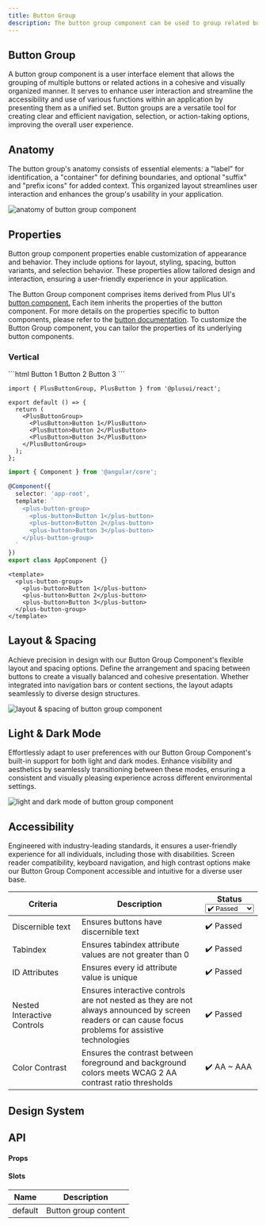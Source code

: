 ```yaml
---
title: Button Group
description: The button group component can be used to group related buttons.
---
```




## Button Group

A button group component is a user interface element that allows the grouping of multiple buttons or related actions in a cohesive and visually organized manner. It serves to enhance user interaction and streamline the accessibility and use of various functions within an application by presenting them as a unified set. Button groups are a versatile tool for creating clear and efficient navigation, selection, or action-taking options, improving the overall user experience.

## Anatomy

The button group's anatomy consists of essential elements: a "label" for identification, a "container" for defining boundaries, and optional "suffix" and "prefix icons" for added context. This organized layout streamlines user interaction and enhances the group's usability in your application.

<Image src={anatomy} alt="anatomy of button group component" />

## Properties

Button group component properties enable customization of appearance and behavior. They include options for layout, styling, spacing, button variants, and selection behavior. These properties allow tailored design and interaction, ensuring a user-friendly experience in your application.

The Button Group component comprises items derived from Plus UI's [button component.](/library/components/button) Each item inherits the properties of the button component. For more details on the properties specific to button components, please refer to the [button documentation](/library/components/button). To customize the Button Group component, you can tailor the properties of its underlying button components.

### Vertical

<EmbedContent url="https://codesandbox.io/embed/5fhpj3?hidenavigation=1&module=/index.html&view=preview" />

<code-bubble class="not-content">
```html
<plus-button-group>
  <plus-button>Button 1</plus-button>
  <plus-button>Button 2</plus-button>
  <plus-button>Button 3</plus-button>
</plus-button-group>
```

```tsx
import { PlusButtonGroup, PlusButton } from '@plusui/react';

export default () => {
  return (
    <PlusButtonGroup>
      <PlusButton>Button 1</PlusButton>
      <PlusButton>Button 2</PlusButton>
      <PlusButton>Button 3</PlusButton>
    </PlusButtonGroup>
  );
};
```

```ts
import { Component } from '@angular/core';

@Component({
  selector: 'app-root',
  template: `
    <plus-button-group>
      <plus-button>Button 1</plus-button>
      <plus-button>Button 2</plus-button>
      <plus-button>Button 3</plus-button>
    </plus-button-group>
  `
})
export class AppComponent {}
```

```vue
<template>
  <plus-button-group>
    <plus-button>Button 1</plus-button>
    <plus-button>Button 2</plus-button>
    <plus-button>Button 3</plus-button>
  </plus-button-group>
</template>
```
</code-bubble>

## Layout & Spacing

Achieve precision in design with our Button Group Component's flexible layout and spacing options. Define the arrangement and spacing between buttons to create a visually balanced and cohesive presentation. Whether integrated into navigation bars or content sections, the layout adapts seamlessly to diverse design structures.

<Image src={layoutSpacing} alt="layout & spacing of button group component" />

## Light & Dark Mode

Effortlessly adapt to user preferences with our Button Group Component's built-in support for both light and dark modes. Enhance visibility and aesthetics by seamlessly transitioning between these modes, ensuring a consistent and visually pleasing experience across different environmental settings.

<Image src={lightDarkMode} alt="light and dark mode of button group component" />

## Accessibility

Engineered with industry-leading standards, it ensures a user-friendly experience for all individuals, including those with disabilities. Screen reader compatibility, keyboard navigation, and high contrast options make our Button Group Component accessible and intuitive for a diverse user base.

<table><thead><tr><th width="182">Criteria</th><th width="434">Description</th><th>Status<select><option value="c0f7fb0404f244c9a8779e10a0d86f08" label="✔️ Passed" color="blue"></option><option value="12c4f63b77854193a55b06e8874cc181" label="✔️ AA ~ AAA" color="blue"></option></select></th></tr></thead><tbody><tr><td>Discernible text</td><td>Ensures buttons have discernible text</td><td><span data-option="c0f7fb0404f244c9a8779e10a0d86f08">✔️ Passed</span></td></tr><tr><td>Tabindex</td><td>Ensures tabindex attribute values are not greater than 0</td><td><span data-option="c0f7fb0404f244c9a8779e10a0d86f08">✔️ Passed</span></td></tr><tr><td>ID Attributes</td><td>Ensures every id attribute value is unique</td><td><span data-option="c0f7fb0404f244c9a8779e10a0d86f08">✔️ Passed</span></td></tr><tr><td>Nested Interactive Controls</td><td>Ensures interactive controls are not nested as they are not always announced by screen readers or can cause focus problems for assistive technologies</td><td><span data-option="c0f7fb0404f244c9a8779e10a0d86f08">✔️ Passed</span></td></tr><tr><td>Color Contrast</td><td>Ensures the contrast between foreground and background colors meets WCAG 2 AA contrast ratio thresholds</td><td><span data-option="12c4f63b77854193a55b06e8874cc181">✔️ AA ~ AAA</span></td></tr></tbody></table>

## Design System

<EmbedContent url="https://www.figma.com/community/file/1310670219738074447/plus-ui-design-system" title="Plus UI Design System on Figma" />

## API

#### Props

#### Slots

| Name    | Description          |
| ------- | -------------------- |
| default | Button group content |

